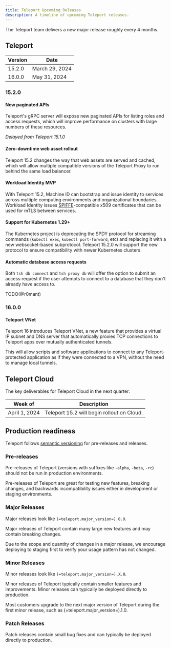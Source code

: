 ```yaml
---
title: Teleport Upcoming Releases
description: A timeline of upcoming Teleport releases.
---
```


The Teleport team delivers a new major release roughly every 4 months.

## Teleport

| Version | Date            |
|---------|-----------------|
| 15.2.0  | March 29, 2024  |
| 16.0.0  | May 31, 2024    |

### 15.2.0

#### New paginated APIs

Teleport's gRPC server will expose new paginated APIs for listing roles and
access requests, which will improve performance on clusters with large numbers
of these resources.

*Delayed from Teleport 15.1.0*

#### Zero-downtime web asset rollout

Teleport 15.2 changes the way that web assets are served and cached, which
will allow multiple compatible versions of the Teleport Proxy to run behind
the same load balancer.

#### Workload Identity MVP

With Teleport 15.2, Machine ID can bootstrap and issue identity to services
across multiple computing environments and organizational boundaries. Workload
Identity issues [SPIFFE](https://spiffe.io/)-compatible x509 certificates that
can be used for mTLS between services.

#### Support for Kubernetes 1.29+

The Kubernetes project is deprecating the SPDY protocol for streaming commands
(`kubectl exec`, `kubectl port-forward`, etc) and replacing it with a new
websocket-based subprotocol. Teleport 15.2.0 will support the new protocol to
ensure compatibility with newer Kubernetes clusters.

#### Automatic database access requests

Both `tsh db connect` and `tsh proxy db` will offer the option to submit an
access request if the user attempts to connect to a database that they don't
already have access to.

TODO(@r0mant)

### 16.0.0

#### Teleport VNet

Teleport 16 introduces Teleport VNet, a new feature that provides a virtual IP
subnet and DNS server that automatically proxies TCP connections to Teleport
apps over mutually authenticated tunnels.

This will allow scripts and software applications to connect to any
Teleport-protected application as if they were connected to a VPN, without the
need to manage local tunnels.

## Teleport Cloud

The key deliverables for Teleport Cloud in the next quarter:

| Week of       | Description                                |
|---------------|--------------------------------------------|
| April 1, 2024 | Teleport 15.2 will begin rollout on Cloud. |

## Production readiness

Teleport follows [semantic versioning](https://semver.org) for pre-releases and
releases.

### Pre-releases

Pre-releases of Teleport (versions with suffixes like `-alpha`, `-beta`, `-rc`)
should not be run in production environments.

Pre-releases of Teleport are great for testing new features, breaking changes,
and backwards incompatibility issues either in development or staging
environments.

### Major Releases

Major releases look like `(=teleport.major_version=).0.0`.

Major releases of Teleport contain many large new features and may contain
breaking changes.

Due to the scope and quantity of changes in a major release, we encourage
deploying to staging first to verify your usage pattern has not changed.

### Minor Releases

Minor releases look like `(=teleport.major_version=).X.0`.

Minor releases of Teleport typically contain smaller features and improvements.
Minor releases can typically be deployed directly to production.

Most customers upgrade to the next major version of Teleport during the first
minor release, such as (=teleport.major_version=).1.0.

### Patch Releases

Patch releases contain small bug fixes and can typically be deployed directly
to production.
